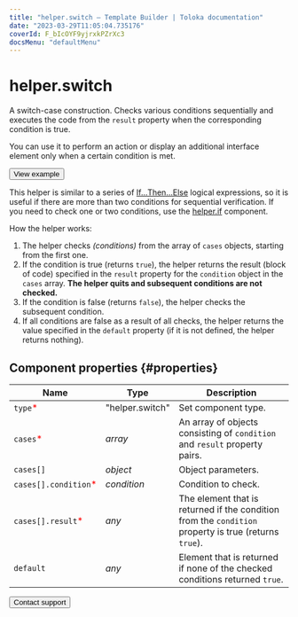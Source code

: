 ```yaml
---
title: "helper.switch — Template Builder | Toloka documentation"
date: "2023-03-29T11:05:04.735176"
coverId: F_bIcOYF9yjrxkPZrXc3
docsMenu: "defaultMenu"
---
```


# helper.switch

A switch-case construction. Checks various conditions sequentially and executes the code from the `result` property when the corresponding condition is true.

You can use it to perform an action or display an additional interface element only when a certain condition is met.

<Button themeColor="light" view="default" size="l" type="link" url="https://ya.cc/t/RcgC_nQJ3tz3j4">View example</Button>

This helper is similar to a series of [If...Then...Else](/docs/template-builder/reference/helper.if) logical expressions, so it is useful if there are more than two conditions for sequential verification. If you need to check one or two conditions, use the [helper.if](/docs/template-builder/reference/helper.if) component.

How the helper works:

1. The helper checks _(conditions)_ from the array of `cases` objects, starting from the first one.
2. If the condition is true (returns `true`), the helper returns the result (block of code) specified in the `result` property for the `condition` object in the `cases` array. **The helper quits and subsequent conditions are not checked.**
3. If the condition is false (returns `false`), the helper checks the subsequent condition.
4. If all conditions are false as a result of all checks, the helper returns the value specified in the `default` property (if it is not defined, the helper returns nothing).

## Component properties {#properties}

**Name** | **Type** | **Description**
----- | ----- | -----
`type`<span style="color: red">\*</span> | "helper.switch" | Set component type.
`cases`<span style="color: red">\*</span> | _array_ | An array of objects consisting of `condition` and `result` property pairs.
`cases[]` | _object_ | Object parameters.
`cases[].condition`<span style="color: red">\*</span> | _condition_ | Condition to check.
`cases[].result`<span style="color: red">\*</span> | _any_ | The element that is returned if the condition from the `condition` property is true (returns `true`).
`default` | _any_ | Element that is returned if none of the checked conditions returned `true`.

<Button themeColor="light" view="default" size="l" type="link" url="/docs/guide/troubleshooting/support?form-source=template-builder-reference-helper-switch">Contact support</Button>